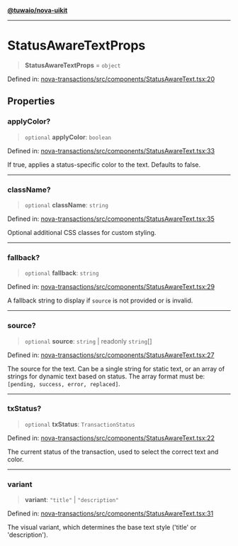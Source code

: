 [**@tuwaio/nova-uikit**](../../../README.md)

***

# StatusAwareTextProps

> **StatusAwareTextProps** = `object`

Defined in: [nova-transactions/src/components/StatusAwareText.tsx:20](https://github.com/TuwaIO/nova-uikit/blob/a9a3dcd0c2fff2c7055f9e3e89db0574c74d1153/packages/nova-transactions/src/components/StatusAwareText.tsx#L20)

## Properties

### applyColor?

> `optional` **applyColor**: `boolean`

Defined in: [nova-transactions/src/components/StatusAwareText.tsx:33](https://github.com/TuwaIO/nova-uikit/blob/a9a3dcd0c2fff2c7055f9e3e89db0574c74d1153/packages/nova-transactions/src/components/StatusAwareText.tsx#L33)

If true, applies a status-specific color to the text. Defaults to false.

***

### className?

> `optional` **className**: `string`

Defined in: [nova-transactions/src/components/StatusAwareText.tsx:35](https://github.com/TuwaIO/nova-uikit/blob/a9a3dcd0c2fff2c7055f9e3e89db0574c74d1153/packages/nova-transactions/src/components/StatusAwareText.tsx#L35)

Optional additional CSS classes for custom styling.

***

### fallback?

> `optional` **fallback**: `string`

Defined in: [nova-transactions/src/components/StatusAwareText.tsx:29](https://github.com/TuwaIO/nova-uikit/blob/a9a3dcd0c2fff2c7055f9e3e89db0574c74d1153/packages/nova-transactions/src/components/StatusAwareText.tsx#L29)

A fallback string to display if `source` is not provided or is invalid.

***

### source?

> `optional` **source**: `string` \| readonly `string`[]

Defined in: [nova-transactions/src/components/StatusAwareText.tsx:27](https://github.com/TuwaIO/nova-uikit/blob/a9a3dcd0c2fff2c7055f9e3e89db0574c74d1153/packages/nova-transactions/src/components/StatusAwareText.tsx#L27)

The source for the text. Can be a single string for static text, or an array of strings
for dynamic text based on status. The array format must be: `[pending, success, error, replaced]`.

***

### txStatus?

> `optional` **txStatus**: `TransactionStatus`

Defined in: [nova-transactions/src/components/StatusAwareText.tsx:22](https://github.com/TuwaIO/nova-uikit/blob/a9a3dcd0c2fff2c7055f9e3e89db0574c74d1153/packages/nova-transactions/src/components/StatusAwareText.tsx#L22)

The current status of the transaction, used to select the correct text and color.

***

### variant

> **variant**: `"title"` \| `"description"`

Defined in: [nova-transactions/src/components/StatusAwareText.tsx:31](https://github.com/TuwaIO/nova-uikit/blob/a9a3dcd0c2fff2c7055f9e3e89db0574c74d1153/packages/nova-transactions/src/components/StatusAwareText.tsx#L31)

The visual variant, which determines the base text style ('title' or 'description').
